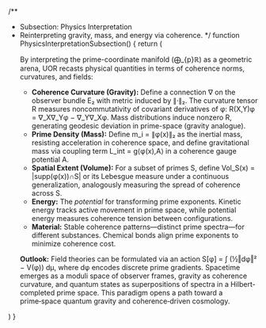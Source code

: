 
/**
 * Subsection: Physics Interpretation
 * Reinterpreting gravity, mass, and energy via coherence.
 */
function PhysicsInterpretationSubsection() {
  return (
    <SubsectionTemplate metadata={physicsInterpretation}>
      <p>
        By interpreting the prime-coordinate manifold (⨁_{p}ℝ) as a
        geometric arena, UOR recasts physical quantities in terms of coherence
        norms, curvatures, and fields:
      </p>
      <ul>
        <li>
          <strong>Coherence Curvature (Gravity):</strong> Define a connection
          ∇ on the observer bundle E₂ with metric induced by ∥·∥₂. The curvature
          tensor R measures noncommutativity of covariant derivatives of φ:
          R(X,Y)φ = ∇_X∇_Yφ − ∇_Y∇_Xφ. Mass distributions induce nonzero R,
          generating geodesic deviation in prime-space (gravity analogue).
        </li>
        <li>
          <strong>Prime Density (Mass):</strong> Define m_i = ∥φ(x)∥₂ as the
          inertial mass, resisting acceleration in coherence space, and define
          gravitational mass via coupling term L_int = g⟨φ(x),A⟩ in a coherence
          gauge potential A.
        </li>
        <li>
          <strong>Spatial Extent (Volume):</strong> For a subset of primes S,
          define Vol_S(x) = |supp(φ(x))∩S| or its Lebesgue measure under a continuous
          generalization, analogously measuring the spread of coherence across
          S.
        </li>
        <li>
          <strong>Energy:</strong> The <em>potential</em> for transforming prime
          exponents. Kinetic energy tracks active movement in prime space, while
          potential energy measures coherence tension between configurations.
        </li>
        <li>
          <strong>Material:</strong> Stable coherence patterns—distinct prime
          spectra—for different substances. Chemical bonds align prime exponents
          to minimize coherence cost.
        </li>
      </ul>
      <p>
        <strong>Outlook:</strong> Field theories can be formulated via an action
        S[φ] = ∫ (½‖dφ‖² − V(φ)) dμ, where dφ encodes discrete prime gradients.
        Spacetime emerges as a moduli space of observer frames, gravity as
        coherence curvature, and quantum states as superpositions of spectra
        in a Hilbert-completed prime space. This paradigm opens a path toward
        a prime‑space quantum gravity and coherence‑driven cosmology.
      </p>
    </SubsectionTemplate>
  )
}

